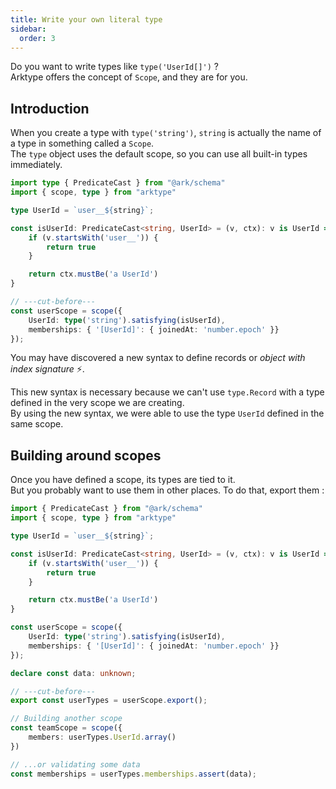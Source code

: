 ```yaml
---
title: Write your own literal type
sidebar:
  order: 3
---
```


Do you want to write types like `type('UserId[]')` ?   
Arktype offers the concept of `Scope`, and they are for you.

## Introduction

When you create a type with `type('string')`, `string` is actually the name of a type in something called a `Scope`.  
The `type` object uses the default scope, so you can use all built-in types immediately.

```ts
import type { PredicateCast } from "@ark/schema" 
import { scope, type } from "arktype"

type UserId = `user__${string}`;

const isUserId: PredicateCast<string, UserId> = (v, ctx): v is UserId => {
	if (v.startsWith('user__')) {
		return true
	}

	return ctx.mustBe('a UserId')
}

// ---cut-before---
const userScope = scope({
	UserId: type('string').satisfying(isUserId),
	memberships: { '[UserId]': { joinedAt: 'number.epoch' }}
});
```

You may have discovered a new syntax to define records or _object with index signature_ ⚡️.  

This new syntax is necessary because we can't use `type.Record` with a type defined in the very scope we are creating.  
By using the new syntax, we were able to use the type `UserId` defined in the same scope.

## Building around scopes

Once you have defined a scope, its types are tied to it.  
But you probably want to use them in other places. To do that, export them :
```ts
import { PredicateCast } from "@ark/schema" 
import { scope, type } from "arktype"

type UserId = `user__${string}`;

const isUserId: PredicateCast<string, UserId> = (v, ctx): v is UserId => {
	if (v.startsWith('user__')) {
		return true
	}

	return ctx.mustBe('a UserId')
}

const userScope = scope({
	UserId: type('string').satisfying(isUserId),
	memberships: { '[UserId]': { joinedAt: 'number.epoch' }}
});

declare const data: unknown;

// ---cut-before---
export const userTypes = userScope.export();

// Building another scope
const teamScope = scope({
	members: userTypes.UserId.array()
})

// ...or validating some data
const memberships = userTypes.memberships.assert(data);
```
